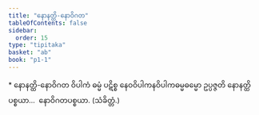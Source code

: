 ```yaml
---
title: "နောနတ္ထိ-နောဝိဂတ"
tableOfContents: false
sidebar:
  order: 15
type: "tipitaka"
basket: "ab"
book: "p1-1"
---
```



<DynamicBreadcrumb />

<Paragraph type="center" book="p1-1">
* နောနတ္ထိ-နောဝိဂတ
</Paragraph>

<Division number="48" book="p1-1" e="ch" v="36" p="405">

<Paragraph number="2141" book="p1-1">
ဝိပါကံ ဓမ္မံ ပဋိစ္စ နေဝဝိပါကနဝိပါကဓမ္မဓမ္မော ဥပ္ပဇ္ဇတိ နောနတ္ထိပစ္စယာ…  နောဝိဂတပစ္စယာ. (သံခိတ္တံ.)
</Paragraph>
</Division>